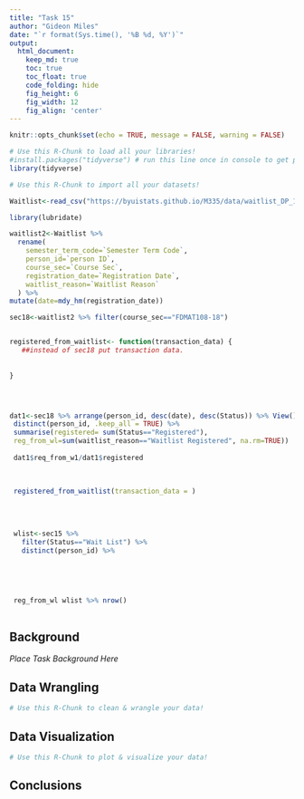 ```yaml
---
title: "Task 15"
author: "Gideon Miles"
date: "`r format(Sys.time(), '%B %d, %Y')`"
output:
  html_document:  
    keep_md: true
    toc: true
    toc_float: true
    code_folding: hide
    fig_height: 6
    fig_width: 12
    fig_align: 'center'
---
```


```r
knitr::opts_chunk$set(echo = TRUE, message = FALSE, warning = FALSE)
```

```r
# Use this R-Chunk to load all your libraries!
#install.packages("tidyverse") # run this line once in console to get package
library(tidyverse)

```

```r
# Use this R-Chunk to import all your datasets!

Waitlist<-read_csv("https://byuistats.github.io/M335/data/waitlist_DP_108.csv")

library(lubridate)

waitlist2<-Waitlist %>% 
  rename(
    semester_term_code=`Semester Term Code`,
    person_id=`person ID`,
    course_sec=`Course Sec`,
    registration_date=`Registration Date`,
    waitlist_reason=`Waitlist Reason`
  ) %>% 
mutate(date=mdy_hm(registration_date))

sec18<-waitlist2 %>% filter(course_sec=="FDMAT108-18")


registered_from_waitlist<- function(transaction_data) {
   ##instead of sec18 put transaction data.
  
  
}




dat1<-sec18 %>% arrange(person_id, desc(date), desc(Status)) %>% View()
 distinct(person_id, .keep_all = TRUE) %>% 
 summarise(registered= sum(Status=="Registered"),
 reg_from_wl=sum(waitlist_reason=="Waitlist Registered", na.rm=TRUE))
 
 dat1$req_from_w1/dat1$registered
 
 
 
 registered_from_waitlist(transaction_data = )
 
 
 
 
 wlist<-sec15 %>% 
   filter(Status=="Wait List") %>% 
   distinct(person_id) %>% 

   
 
   
 
 reg_from_wl wlist %>% nrow()
 
```

## Background

_Place Task Background Here_

## Data Wrangling

```r
# Use this R-Chunk to clean & wrangle your data!

```

## Data Visualization

```r
# Use this R-Chunk to plot & visualize your data!

```

## Conclusions
